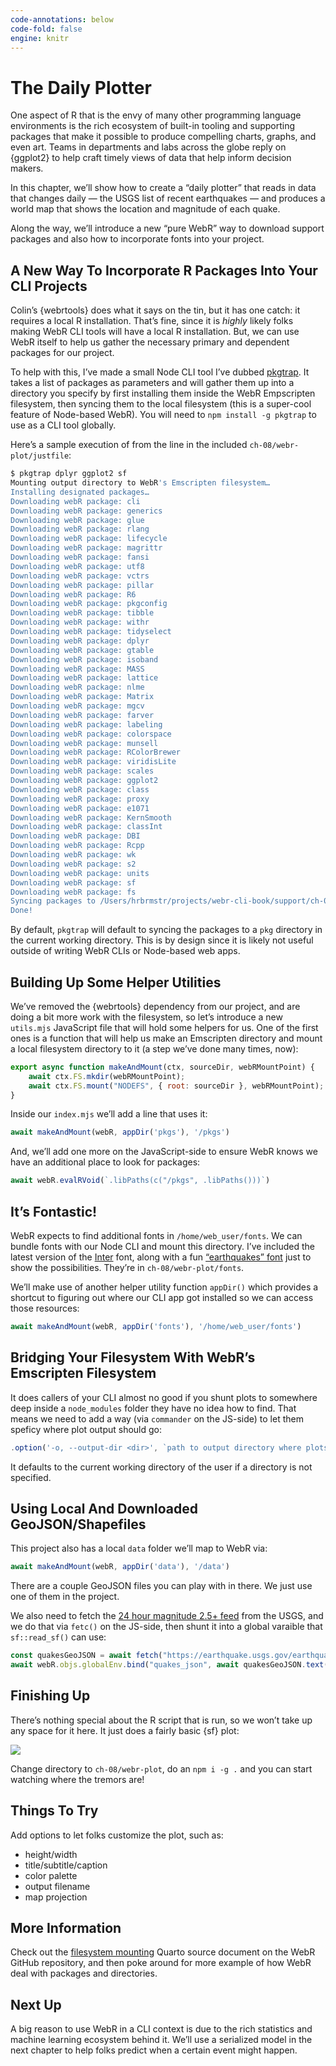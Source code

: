 ```yaml
---
code-annotations: below
code-fold: false
engine: knitr
--- 
```

# The Daily Plotter {.unnumbered}

One aspect of R that is the envy of many other programming language environments is the rich ecosystem of built-in tooling and supporting packages that make it possible to produce compelling charts, graphs, and even art. Teams in departments and labs across the globe reply on {ggplot2} to help craft timely views of data that help inform decision makers.

In this chapter, we'll show how to create a "daily plotter" that reads in data that changes daily — the USGS list of recent earthquakes — and produces a world map that shows the location and magnitude of each quake.

Along the way, we'll introduce a new "pure WebR" way to download support packages and also how to incorporate fonts into your project.

## A New Way To Incorporate R Packages Into Your CLI Projects

Colin's {webrtools} does what it says on the tin, but it has one catch: it requires a local R installation. That's fine, since it is _highly_ likely folks making WebR CLI tools will have a local R installation. But, we can use WebR itself to help us gather the necessary primary and dependent packages for our project.

To help with this, I've made a small Node CLI tool I've dubbed [pkgtrap](https://www.npmjs.com/package/pkgtrap). It takes a list of packages as parameters and will gather them up into a directory you specify by first installing them inside the WebR Empscripten filesystem, then syncing them to the local filesystem (this is a super-cool feature of Node-based WebR). You will need to `npm install -g pkgtrap` to use as a CLI tool globally.

Here's a sample execution of from the line in the included `ch-08/webr-plot/justfile`:

```bash
$ pkgtrap dplyr ggplot2 sf
Mounting output directory to WebR's Emscripten filesystem…
Installing designated packages…
Downloading webR package: cli
Downloading webR package: generics
Downloading webR package: glue
Downloading webR package: rlang
Downloading webR package: lifecycle
Downloading webR package: magrittr
Downloading webR package: fansi
Downloading webR package: utf8
Downloading webR package: vctrs
Downloading webR package: pillar
Downloading webR package: R6
Downloading webR package: pkgconfig
Downloading webR package: tibble
Downloading webR package: withr
Downloading webR package: tidyselect
Downloading webR package: dplyr
Downloading webR package: gtable
Downloading webR package: isoband
Downloading webR package: MASS
Downloading webR package: lattice
Downloading webR package: nlme
Downloading webR package: Matrix
Downloading webR package: mgcv
Downloading webR package: farver
Downloading webR package: labeling
Downloading webR package: colorspace
Downloading webR package: munsell
Downloading webR package: RColorBrewer
Downloading webR package: viridisLite
Downloading webR package: scales
Downloading webR package: ggplot2
Downloading webR package: class
Downloading webR package: proxy
Downloading webR package: e1071
Downloading webR package: KernSmooth
Downloading webR package: classInt
Downloading webR package: DBI
Downloading webR package: Rcpp
Downloading webR package: wk
Downloading webR package: s2
Downloading webR package: units
Downloading webR package: sf
Downloading webR package: fs
Syncing packages to /Users/hrbrmstr/projects/webr-cli-book/support/ch-08/webr-plot/pkgs
Done!
```

By default, `pkgtrap` will default to syncing the packages to a `pkg` directory in the current working directory. This is by design since it is likely not useful outside of writing WebR CLIs or Node-based web apps.

## Building Up Some Helper Utilities

We've removed the {webrtools} dependency from our project, and are doing a bit more work with the filesystem, so let's introduce a new `utils.mjs` JavaScript file that will hold some helpers for us. One of the first ones is a function that will help us make an Emscripten directory and mount a local filesystem directory to it (a step we've done many times, now):

```js
export async function makeAndMount(ctx, sourceDir, webRMountPoint) {
	await ctx.FS.mkdir(webRMountPoint);
	await ctx.FS.mount("NODEFS", { root: sourceDir }, webRMountPoint);
}
```

Inside our `index.mjs` we'll add a line that uses it:

```js
await makeAndMount(webR, appDir('pkgs'), '/pkgs')
```

And, we'll add one more on the JavaScript-side to ensure WebR knows we have an additional place to look for packages:

```js
await webR.evalRVoid(`.libPaths(c("/pkgs", .libPaths()))`)
```

## It's Fontastic!

WebR expects to find additional fonts in `/home/web_user/fonts`. We can bundle fonts with our Node CLI and mount this directory. I've included the latest version of the [Inter](https://rsms.me/inter/#features) font, along with a fun ["earthquakes" font](https://www.fontspace.com/earthquake-mf-font-f5799) just to show the possibilities. They're in `ch-08/webr-plot/fonts`.

We'll make use of another helper utility function `appDir()` which provides a shortcut to figuring out where our CLI app got installed so we can access those resources:

```js
await makeAndMount(webR, appDir('fonts'), '/home/web_user/fonts')
```

## Bridging Your Filesystem With WebR's Emscripten Filesystem

It does callers of your CLI almost no good if you shunt plots to somewhere deep inside a `node_modules` folder they have no idea how to find. That means we need to add a way (via `commander` on the JS-side) to let them speficy where plot output should go:

```js
.option('-o, --output-dir <dir>', `path to output directory where plots will go (must exist)`, "./")
```

It defaults to the current working directory of the user if a directory is not specified.

## Using Local And Downloaded GeoJSON/Shapefiles

This project also has a local `data` folder we'll map to WebR via:

```js
await makeAndMount(webR, appDir('data'), '/data')
```

There are a couple GeoJSON files you can play with in there. We just use one of them in the project.

We also need to fetch the [24 hour magnitude 2.5+ feed](https://earthquake.usgs.gov/earthquakes/feed/v1.0/summary/2.5_day.geojson) from the USGS, and we do that via `fetc()` on the JS-side, then shunt it into a global varaible that `sf::read_sf()` can use:

```js
const quakesGeoJSON = await fetch("https://earthquake.usgs.gov/earthquakes/feed/v1.0/summary/2.5_day.geojson")
await webR.objs.globalEnv.bind("quakes_json", await quakesGeoJSON.text());
```

## Finishing Up

There's nothing special about the R script that is run, so we won't take up any space for it here. It just does a fairly basic {sf} plot:

![](/static/2023-11-27-quakes.png)

Change directory to `ch-08/webr-plot`, do an `npm i -g .` and you can start watching where the tremors are!

## Things To Try

Add options to let folks customize the plot, such as:

- height/width
- title/subtitle/caption
- color palette
- output filename
- map projection

## More Information

Check out the [filesystem mounting](https://github.com/r-wasm/webr/blob/6ec60d3825fd08e5a56b20c38165766b9e159045/src/docs/mounting.qmd#L9) Quarto source document on the WebR GitHub repository, and then poke around for more example of how WebR deal with packages and directories.

## Next Up

A big reason to use WebR in a CLI context is due to the rich statistics and machine learning ecosystem behind it. We'll use a serialized model in the next chapter to help folks predict when a certain event might happen.

